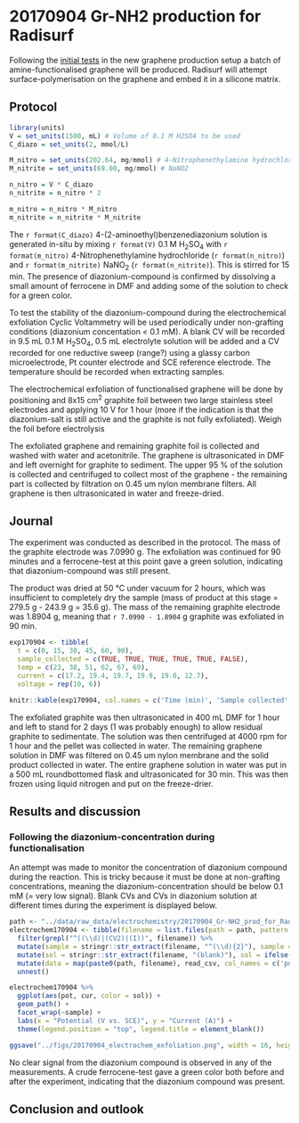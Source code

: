# 20170904 Gr-NH2 production for Radisurf {#j20170904}

Following the [initial tests](#j20170809) in the new graphene production setup a batch of amine-functionalised graphene will be produced. Radisurf will attempt surface-polymerisation on the graphene and embed it in a silicone matrix. 

## Protocol
```r
library(units)
V = set_units(1500, mL) # Volume of 0.1 M H2SO4 to be used
C_diazo = set_units(2, mmol/L)

M_nitro = set_units(202.64, mg/mmol) # 4-Nitrophenethylamine hydrochloride
M_nitrite = set_units(69.00, mg/mmol) # NaNO2

n_nitro = V * C_diazo
n_nitrite = n_nitro * 2

m_nitro = n_nitro * M_nitro
m_nitrite = n_nitrite * M_nitrite
```

The `r format(C_diazo)` 4-(2-aminoethyl)benzenediazonium solution is generated in-situ by mixing `r format(V)` 0.1 M H~2~SO~4~ with `r format(m_nitro)` 4-Nitrophenethylamine hydrochloride (`r format(n_nitro)`) and `r format(m_nitrite)` NaNO~2~ (`r format(n_nitrite)`). This is stirred for 15 min. The presence of diazonium-compound is confirmed by dissolving a small amount of ferrocene in DMF and adding some of the solution to check for a green color. 

To test the stability of the diazonium-compound during the electrochemical exfoliation Cyclic Voltammetry will be used periodically under non-grafting conditions (diazonium concentation < 0.1 mM). A blank CV will be recorded in 9.5 mL 0.1 M H~2~SO~4~, 0.5 mL electrolyte solution will be added and a CV recorded for one reductive sweep (range?) using a glassy carbon microelectrode, Pt counter electrode and SCE reference electrode. The temperature should be recorded when extracting samples. 

The electrochemical exfoliation of functionalised graphene will be done by positioning and 8x15 cm^2^ graphite foil between two large stainless steel electrodes and applying 10 V for 1 hour (more if the indication is that the diazonium-salt is still active and the graphite is not fully exfoliated). Weigh the foil before electrolysis

The exfoliated graphene and remaining graphite foil is collected and washed with water and acetonitrile. The graphene is ultrasonicated in DMF and left overnight for graphite to sediment. The upper 95 % of the solution is collected and centrifuged to collect most of the graphene - the remaining part is collected by filtration on 0.45 um nylon membrane filters. All graphene is then ultrasonicated in water and freeze-dried. 

## Journal
The experiment was conducted as described in the protocol. The mass of the graphite electrode was 7.0990 g. The exfoliation was continued for 90 minutes and a ferrocene-test at this point gave a green solution, indicating that diazonium-compound was still present.

The product was dried at 50 °C under vacuum for 2 hours, which was insufficient to completely dry the sample (mass of product at this stage = 279.5 g - 243.9 g = 35.6 g). The mass of the remaining graphite electrode was 1.8904 g, meaning that `r 7.0990 - 1.8904` g graphite was exfoliated in 90 min.

```r
exp170904 <- tibble(
  t = c(0, 15, 30, 45, 60, 90),
  sample_collected = c(TRUE, TRUE, TRUE, TRUE, TRUE, FALSE),
  temp = c(23, 38, 51, 62, 67, 69),
  current = c(17.2, 19.4, 19.7, 19.9, 19.0, 12.7),
  voltage = rep(10, 6))

knitr::kable(exp170904, col.names = c('Time (min)', 'Sample collected', 'Temp. °C', 'Current (A)', 'Voltage (V)'))
```

The exfoliated graphite was then ultrasonicated in 400 mL DMF for 1 hour and left to stand for 2 days (1 was probably enough) to allow residual graphite to sedimentate. The solution was then centrifuged at 4000 rpm for 1 hour and the pellet was collected in water. The remaining graphene solution in DMF was filtered on 0.45 um nylon membrane and the solid product collected in water. The entire graphene solution in water was put in a 500 mL roundbottomed flask and ultrasonicated for 30 min. This was then frozen using liquid nitrogen and put on the freeze-drier.

## Results and discussion

### Following the diazonium-concentration during functionalisation
An attempt was made to monitor the concentration of diazonium compound during the reaction. This is tricky because it must be done at non-grafting concentrations, meaning the diazonium-concentration should be below 0.1 mM (= very low signal). Blank CVs and CVs in diazonium solution at different times during the experiment is displayed below.
```r
path <- "../data/raw_data/electrochemistry/20170904_Gr-NH2_prod_for_Radisurf/"
electrochem170904 <- tibble(filename = list.files(path = path, pattern = "*.txt")) %>%  
  filter(grepl("^((\\d)|(CV2)|(I))", filename)) %>% 
  mutate(sample = stringr::str_extract(filename, "^(\\d){2}"), sample = as.numeric(ifelse(is.na(sample), 0, sample))) %>%
  mutate(sol = stringr::str_extract(filename, "(blank)"), sol = ifelse(is.na(sol), "0.1 mM diazonium", "Blank")) %>% 
  mutate(data = map(paste0(path, filename), read_csv, col_names = c('pot', 'cur'))) %>% 
  unnest()

electrochem170904 %>% 
  ggplot(aes(pot, cur, color = sol)) +
  geom_path() +
  facet_wrap(~sample) +
  labs(x = "Potential (V vs. SCE)", y = "Current (A)") +
  theme(legend.position = "top", legend.title = element_blank())

ggsave("../figs/20170904_electrochem_exfoliation.png", width = 16, height = 12, units = "cm", dpi = 300)
```

No clear signal from the diazonium compound is observed in any of the measurements. A crude ferrocene-test gave a green color both before and after the experiment, indicating that the diazonium compound was present.

## Conclusion and outlook

